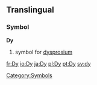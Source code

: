 ==Translingual==
===Symbol===
'''Dy'''
#{{chemistry}} symbol for [[dysprosium]]
[[Category:Symbols]]

[[fr:Dy]]
[[io:Dy]]
[[ja:Dy]]
[[pl:Dy]]
[[pt:Dy]]
[[sv:dy]]